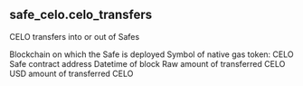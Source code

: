 ## safe_celo.celo_transfers 
CELO transfers into or out of Safes

<ParamField path="blockchain">
Blockchain on which the Safe is deployed
</ParamField>
<ParamField path="symbol">
Symbol of native gas token: CELO
</ParamField>
<ParamField path="address">
Safe contract address
</ParamField>
<ParamField path="block_date">

</ParamField>
<ParamField path="block_month">

</ParamField>
<ParamField path="block_time">
Datetime of block
</ParamField>
<ParamField path="amount_raw">
Raw amount of transferred CELO
</ParamField>
<ParamField path="tx_hash">

</ParamField>
<ParamField path="trace_address">

</ParamField>
<ParamField path="amount_usd">
USD amount of transferred CELO
</ParamField>
